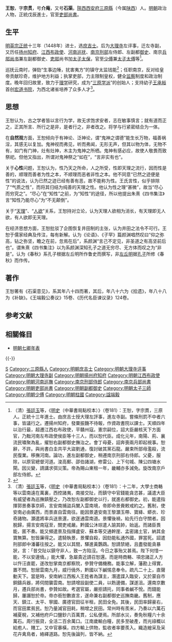 {{Otheruses|other=名为王恕的其他人物|王恕}}
{{明清人物信息框
| 姓名 = 王恕
| 原名 =
| 圖片名稱= 
| 圖片大小 =
| 圖片說明 = 
| 最高職務 = 吏部尚書
| 國家 = 大明 
| 爵位 =
| 籍貫 = [[陝西|陝西]][[西安府|西安府]][[三原縣|三原縣]]
| 族裔 = 
| 字號 = 字宗貫，號介庵，又號石渠
| 諡號 = 端毅
| 出生日期 = 永樂十四年（1416年）
| 出生地點 = 
| 逝世日期 = 正德三年（1508年）
| 逝世地點 =
| 墓葬 =
| 配偶 = 
| 親屬 = 子 [[王承裕|王承裕]]
| 出身 =
* 正統十三年戊辰科同進士出身
| 經歷 =
| 著作 =  
}}
'''王恕'''{{BD|1416年||1508年||catIdx=W}}，字'''宗贯'''，号'''介庵'''，又号'''石渠'''。[[陝西|陝西]][[西安府|西安府]][[三原縣|三原縣]]（今属[[陕西|陕西]]）人。[[明朝|明朝]]政治人物，正統戊辰進士，官至[[吏部尚書|吏部尚書]]。

==生平==
[[明英宗|明英宗]][[正统_(年号)|正统]]十三年（1448年）进士，选[[庶吉士|庶吉士]]。后为[[大理寺|大理寺]]左评事，迁左寺副，又历任[[扬州|扬州]][[知府|知府]]、[[江西|江西]][[布政使|布政使]]、[[河南|河南]][[巡抚|巡抚]]、[[南京|南京]][[刑部|刑部]]左侍郎、左副都[[御史|御史]]、南京[[兵部|兵部]][[尚书|尚书]]兼左副都御史、[[吏部|吏部]]尚书加[[太子太保|太子太保]]，官至[[少傅|少傅]]兼[[太子太傅|太子太傅]]等<ref>（清）[[張廷玉|張廷玉]]等，《[[明史|明史]]（中華書局點校本）》（卷181）：王恕，字宗貫，三原人。正統十三年進士。由庶吉士授大理左評事，進左寺副。嘗條刑罰不中者六事，皆議行之。遷揚州知府，發粟振饑不待報，作資政書院以課士。天順四年以治行最，超遷江西右布政使，平贛州寇。憲宗嗣位，詔大臣嚴核天下方面官，乃黜河南左布政使侯臣等十三人，而以恕代臣。成化元年，南陽、荊、襄流民嘯聚為亂，擢恕右副都御史撫治之。會丁母憂，詔奔喪兩月即起視事。恕辭，不許。與尚書白圭共平大盜劉通，復討破其黨石龍。嚴束所部毋濫殺，流民復業。移撫河南。論功，進左副都御史，稍遷南京刑部右侍郎。父憂，服除，以原官總督河道。浚高郵、邵伯諸湖，修雷公、上下句城、陳公四塘水閘。因災變，請講求弭災策。帝為賜山東租一年，畿輔亦多減免。旋改南京戶部左侍郎。</ref>。

巡抚云南时，弹劾“生事边陲，扰害夷方”的镇守太监钱能<ref>{{cite web|url=https://www.cuhk.edu.hk/ics/journal/articles/v63p069.pdf|title=以「攻宦」為名：明成化間名臣王恕的政治形塑|author=吳兆豐|publisher=《中國文化研究所學報》|date=2016年7月|archive-url=https://web.archive.org/web/20210330074751/https://www.cuhk.edu.hk/ics/journal/articles/v63p069.pdf|archive-date=2021年|dead-url=no}}</ref>；任职南京，反对给皇帝贡献珍奇，维护地方利益；执掌吏部，力主限制皇权，健全[[监察|监察]]制度和政治制度。晚年回归故里，致力于[[理学|理学]]研究，成为“[[三原学派|三原学派]]”的创始人；支持幼子[[王承裕|王承裕]]首创[[宏道书院|宏道书院]]，为西北诸省培养了众多人才<ref>（清）[[張廷玉|張廷玉]]等，《[[明史|明史]]（中華書局點校本）》（卷181）：十二年，大學士商輅等以雲南遠在萬裏，西控諸夷，南接交阯，而鎮守中官錢能貪恣甚，議遣大臣有威望者為巡撫鎮壓之，乃改恕左副都御史以行，就進右都御史。初，能遣指揮郭景奏事京師，言安南捕盜兵闌入雲南境，帝即命景賫敕戒約之。舊制，使安南必由廣西，而景直自雲南往。能因景遺安南王黎灝玉帶、寶絳、蟒衣、珍奇諸物。灝遣將率兵送景還，欲遂通雲南道。景懼後禍，紿先行白守關者。因脫歸，揚言安南寇至，關吏戒嚴。黔國公沐琮遣人諭其帥，始返。而諸臣畏能，匿不奏。能又頻遣景及指揮盧安、蘇本等交通幹崖、孟密諸土官，納其金寶無算。恕皆廉得之。遣騎執景，景懼自殺，因劾能私通外國，罪當死。詔遣刑部郎中潘蕃往按之。能又以其間，驛進黃鸚鵡。恕請禁絕，且盡發能貪暴狀，言：「昔交阯以鎮守非人，致一方陷沒。今日之事殆又甚焉。陛下何惜一能，不以安邊僥。」能大懼，急屬貴近請召恕還。而是時商輅、項忠諸正人方以忤汪直罷，遂改恕掌南京都察院，參贊守備機務。能事立解，藩勘上得實，置不問。恕居雲南九月，威行僥外，黔國以下鹹惕息奉令。疏凡二十上，直聲動天下。當是時，安南納江西叛人王姓者為謀主，潛遣諜入臨安，又於蒙自市銅鑄兵器，將伺間襲雲南。恕請增設副使二員，以飭邊備，謀遂沮。還南京數月，遷兵部尚書，參贊如故。考選官屬，嚴拒請托，同事者鹹不悅。而錢能歸，屢譖恕於帝。帝亦銜恕數直言，遂命兼右副都御史巡撫南畿。舊制，應天、鎮江、太平、寧國、廣德官田征半租，民田全免。其後，民田率歸豪右，而官田累貧民。恕乃量減官田耗，稍增之民田。常州時有羨米，乃奏以六萬石補夏稅，又補他府戶口鹽鈔六百萬貫，公私便焉。所部水災，奏免秋糧六十余萬石。周行振貸，全活二百余萬口。江南歲輸白糧，民多至破產，而光祿概以給庖人、賤工。又中官暴橫，四方輸上供物，監收者率要羨入。織造繒采及采花卉禽鳥者，絡繹道路。恕先後論列，皆不納。</ref>。

==思想==
王恕认为，古之学者皆以言行为学，故无求饱求安者，志在敏事慎言；就有道而正之，正其所言、所行之是非，是者行之，非者改之。将学与行紧密结合为一体。

在'''自然观'''方面，王恕倾向于有神论、泛神论，谓“鬼神之谓德”能生长万物，福善祸淫，其感无以复加。鬼神视而弗见，听而弗闻，无形无声，但其以物为体，无物不有，如门有门神，灶有灶神，木主为鬼神之所栖。鬼神有感必应，故使人敬畏而致祭祀。但他又指出，所谓对鬼神祭之“如在”，“言非实有也”。

关于'''心性'''问题，王恕认为，性乃天之所命，人之所受，性即天理之流行，因而性是善的，顺理而善者为性之本，不顺理而恶者非性之本。他不同意“已然之迹便是性”的说法，认为已然之迹已经有善有恶，故不能称为性。王氏言性，似乎排除了“气质之性”，而将其归结为纯善的天理之性。他认为性之理“甚微”，故当“尽心而穷究之”。“尽心”在“知性”之前，为“知性”的途径，所以他提出朱熹《四书集注》言“知性乃能尽心”为“不无颠倒”。

关于“[[天理|天理]]”、“[[人欲|人欲]]”关系，王恕持对立论，认为天理人欲相为消长，有天理即无人欲，有人欲即无天理。

在经济思想方面，王恕批驳了企图恢复井田制的主张，认为井田之法令不可行。王恕于儒家经典及传注，每有新解。认为《论语》、《子罕》篇颜渊唱然叹曰“仰之弥高，钻之弥坚，瞻之在前，忽焉在后”，系颜渊“言己不定见，非圣道之有高坚前后也”。谓朱熹《四书集注》以为系颜渊深知孔子之道无穷尽、无方体而叹之为“非是”。认为《春秋》系孔子根据左丘明所作鲁史而撰写，非[[左丘明|左丘明]]据[[孔子|孔子]]所修《春秋》而作传。

==著作==
王恕著有《石渠意见》，系其年八十四而著，其后，年八十六为《拾遗》，年八十八为《补缺》。《王端毅公奏议》15卷、《历代名臣谏议录》124卷。

==参考文献==
{{wikisource|明史/卷182}}
{{Reflist}}

==相關條目==
*[[明朝七卿年表|明朝七卿年表]]

{{-}}
{{並稱|弘治三君子|<small>吏部尚書</small> [[王恕_(明朝)|王　恕]] - <small>吏部尚書</small> [[馬文升|馬文升]] - <small>兵部尚書</small> [[劉大夏|劉大夏]]}}
{{start box}}
{{s-off}}
{{succession box|[[李裕_(明朝尚書)|李裕]]|[[耿裕|耿裕]]|[[明朝吏部尚書|明朝吏部尚書]]|<small>成化二十三年－弘治六年（1487年－1493年）</small>}}
{{end box}}

{{正统十三年戊辰科殿试金榜}}

{{規範控制}}

{{DEFAULTSORT:Wang王}}
[[Category:王姓|S]]
[[Category:三原縣人|Category:三原縣人]]
[[Category:明朝庶吉士|Category:明朝庶吉士]]
[[Category:明朝大理寺评事|Category:明朝大理寺评事]]
[[Category:明朝大理寺副|Category:明朝大理寺副]]
[[Category:明朝揚州府知府|Category:明朝揚州府知府]]
[[Category:明朝江西布政使|Category:明朝江西布政使]]
[[Category:明朝河南巡撫|Category:明朝河南巡撫]]
[[Category:南京刑部侍郎|Category:南京刑部侍郎]]
[[Category:南京兵部尚書|Category:南京兵部尚書]]
[[Category:明朝吏部尚書|Category:明朝吏部尚書]]
[[Category:明朝副都御史|Category:明朝副都御史]]
[[Category:明朝太子三師|Category:明朝太子三師]]
[[Category:明朝少傅|Category:明朝少傅]]
[[Category:明朝柱國|Category:明朝柱國]]
[[Category:諡端毅|Category:諡端毅]]